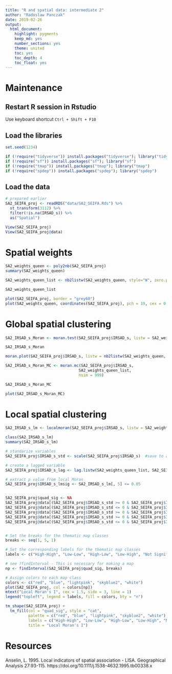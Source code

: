 ```yaml
---
title: "R and spatial data: intermediate 2"
author: "Radoslaw Panczak"
date: 2019-02-26
output: 
  html_document: 
    highlight: pygments
    keep_md: yes
    number_sections: yes
    theme: united
    toc: yes
    toc_depth: 4
    toc_float: yes
---
```


# Maintenance 

## Restart R session in Rstudio

Use keyboard shortcut `Ctrl + Shift + F10`


## Load the libraries

```r
set.seed(1234)

if (!require("tidyverse")) install.packages("tidyverse"); library("tidyverse")
if (!require("sf")) install.packages("sf"); library("sf")
if (!require("tmap")) install.packages("tmap"); library("tmap")
if (!require("spdep")) install.packages("spdep"); library("spdep")

```

## Load the data

```r
# prepared earlier
SA2_SEIFA_proj <- readRDS("data/SA2_SEIFA.Rds") %>% 
  st_transform(3112) %>% 
  filter(!is.na(IRSAD_s)) %>% 
  as("Spatial")

View(SA2_SEIFA_proj)
View(SA2_SEIFA_proj@data)

```

# Spatial weights

```r
SA2_weights_queen <- poly2nb(SA2_SEIFA_proj)
summary(SA2_weights_queen)

SA2_weights_queen_list <- nb2listw(SA2_weights_queen, style="W", zero.policy=TRUE)

SA2_weights_queen_list

plot(SA2_SEIFA_proj, border = "grey60")
plot(SA2_weights_queen, coordinates(SA2_SEIFA_proj), pch = 19, cex = 0.6, add = TRUE)

```

# Global spatial clustering


```r
SA2_IRSAD_s_Moran <- moran.test(SA2_SEIFA_proj$IRSAD_s, listw = SA2_weights_queen_list)

SA2_IRSAD_s_Moran

moran.plot(SA2_SEIFA_proj$IRSAD_s, listw = nb2listw(SA2_weights_queen, style = "C"))

SA2_IRSAD_s_Moran_MC <- moran.mc(SA2_SEIFA_proj$IRSAD_s,
                                SA2_weights_queen_list,
                                nsim = 999)

SA2_IRSAD_s_Moran_MC

plot(SA2_IRSAD_s_Moran_MC)


```

# Local spatial clustering


```r

SA2_IRSAD_s_lm <- localmoran(SA2_SEIFA_proj$IRSAD_s, listw = SA2_weights_queen_list)

class(SA2_IRSAD_s_lm)
summary(SA2_IRSAD_s_lm)

# standarize variables
SA2_SEIFA_proj$IRSAD_s_std <- scale(SA2_SEIFA_proj$IRSAD_s)  #save to a new column

# create a lagged variable
SA2_SEIFA_proj$IRSAD_s_lag <- lag.listw(SA2_weights_queen_list, SA2_SEIFA_proj$IRSAD_s_std)

# extract p value from local Moran
SA2_SEIFA_proj$IRSAD_s_lmsig <- SA2_IRSAD_s_lm[, 5] <= 0.05


SA2_SEIFA_proj$quad_sig <- NA
SA2_SEIFA_proj@data[(SA2_SEIFA_proj$IRSAD_s_std >= 0 & SA2_SEIFA_proj$IRSAD_s_lag >= 0) & (SA2_IRSAD_s_lm[, 5] <= 0.05), "quad_sig"] <- 1
SA2_SEIFA_proj@data[(SA2_SEIFA_proj$IRSAD_s_std <= 0 & SA2_SEIFA_proj$IRSAD_s_lag <= 0) & (SA2_IRSAD_s_lm[, 5] <= 0.05), "quad_sig"] <- 2
SA2_SEIFA_proj@data[(SA2_SEIFA_proj$IRSAD_s_std >= 0 & SA2_SEIFA_proj$IRSAD_s_lag <= 0) & (SA2_IRSAD_s_lm[, 5] <= 0.05), "quad_sig"] <- 3
SA2_SEIFA_proj@data[(SA2_SEIFA_proj$IRSAD_s_std >= 0 & SA2_SEIFA_proj$IRSAD_s_lag <= 0) & (SA2_IRSAD_s_lm[, 5] <= 0.05), "quad_sig"] <- 4
SA2_SEIFA_proj@data[(SA2_SEIFA_proj$IRSAD_s_std <= 0 & SA2_SEIFA_proj$IRSAD_s_lag >= 0) & (SA2_IRSAD_s_lm[, 5] <= 0.05), "quad_sig"] <- 5  


# Set the breaks for the thematic map classes
breaks <- seq(1, 5, 1)

# Set the corresponding labels for the thematic map classes
labels <- c("High-High", "Low-Low", "High-Low", "Low-High", "Not Signif.")

# see ?findInterval - This is necessary for making a map
np <- findInterval(SA2_SEIFA_proj$quad_sig, breaks)

# Assign colors to each map class
colors <- c("red", "blue", "lightpink", "skyblue2", "white")
plot(SA2_SEIFA_proj, col = colors[np])
mtext("Local Moran's I", cex = 1.5, side = 3, line = 1)
legend("topleft", legend = labels, fill = colors, bty = "n")

tm_shape(SA2_SEIFA_proj) +
  tm_fill(col = "quad_sig", style = "cat", 
          palette = c("red", "blue", "lightpink", "skyblue2", "white"), 
          labels = c("High-High", "Low-Low", "High-Low", "Low-High", "Not Signif."), 
          title = "Local Moran's I")
```


# Resources

Anselin, L. 1995. Local indicators of spatial association - LISA. Geographical Analysis 27:93-115.
https://doi.org/10.1111/j.1538-4632.1995.tb00338.x

